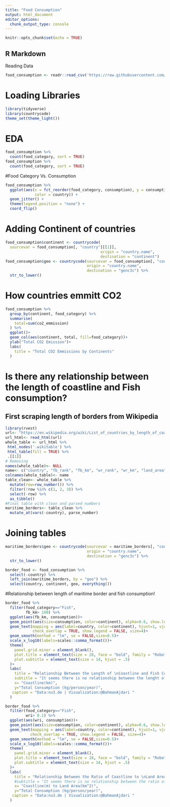 ```yaml
---
title: "Food Consumption"
output: html_document
editor_options: 
  chunk_output_type: console
---
```


```r
knitr::opts_chunk$set(echo = TRUE)
```

## R Markdown

Reading Data
```r
food_consumption <- readr::read_csv('https://raw.githubusercontent.com/rfordatascience/tidytuesday/master/data/2020/2020-02-18/food_consumption.csv')
```

# Loading Libraries
```r
library(tidyverse)
library(countrycode)
theme_set(theme_light())
```

# EDA
```r
food_consumption %>%
  count(food_category, sort = TRUE)
food_consumption %>%
  count(food_category, sort = TRUE)
```

#Food Category Vs. Consumption
```r
food_consumption %>%
  ggplot(aes(x = fct_reorder(food_category, consumption), y = consumption, 
             color = country)) +
  geom_jitter() +
  theme(legend.position = "none") +
  coord_flip()
```

# Adding Continent of countries
```r
food_consumption$continent <- countrycode(
  sourcevar = food_consumption[, "country"][[1]],
                                          origin = "country.name",
                                          destination = "continent")
food_consumption$geo <- countrycode(sourcevar = food_consumption[, "country"][[1]],
                                    origin = "country.name",
                                    destination = "genc3c") %>% 
  str_to_lower()
```

# How countries emmitt CO2
```r
food_consumption %>%
  group_by(continent, food_category) %>%
  summarise(
    total=sum(co2_emmission)
  ) %>% 
  ggplot()+
  geom_col(aes(continent, total, fill=food_category))+
  ylab("Total CO2 Emission")+
  labs(
    title = "Total CO2 Emmissions by Continents"
  )

```

# Is there any relationship between the length of coastline and Fish consumption?
## First scraping length of borders from Wikipedia
```r
library(rvest)
url<- "https://en.wikipedia.org/wiki/List_of_countries_by_length_of_coastline"
url_html<- read_html(url)
whole_table <- url_html %>% 
 html_nodes('.wikitable') %>%
 html_table(fill = TRUE) %>%
 .[[1]]
# Removing 
names(whole_table)<- NULL
name<- c("country", "fb_rank", "fb_km", "wr_rank", "wr_km", "land_area", "twf", "wri")
colnames(whole_table)<- name
table_clean<- whole_table %>%
  mutate(row=row_number()) %>%
  filter(!row %in% c(1, 2, 3)) %>%
  select(-row) %>%
  as_tibble()
#Final table with clean and parsed numbers
maritime_borders<- table_clean %>%
  mutate_at(vars(-country), parse_number)
```

# Joining tables
```r
maritime_borders$geo <- countrycode(sourcevar = maritime_borders[, "country"][[1]],
                                    origin = "country.name",
                                    destination = "genc3c") %>% 
  str_to_lower()

border_food <- food_consumption %>%
  select(-country) %>%
  left_join(maritime_borders, by = "geo") %>%
  select(country, continent, geo, everything())

```

#Relationship between length of maritime border and fish consumption!
```r
border_food %>%
  filter(food_category=="Fish",
         fb_km> 100) %>%
  ggplot(aes(fb_km, consumption))+
  geom_point(aes(size=consumption, color=continent), alpha=0.6, show.legend = FALSE)+
  geom_text(mapping = aes(label=country, color=continent), hjust=1, vjust=1,
            check_overlap = TRUE, show.legend = FALSE, size=4)+
  geom_smooth(method = "lm", se = FALSE,size=0.5)+
  scale_x_log10(labels=scales::comma_format())+
  theme(
    panel.grid.minor = element_blank(),
    plot.title = element_text(size = 28, face = "bold", family = "Roboto", hjust = .5),
    plot.subtitle = element_text(size = 14, hjust = .5)
  )+
  labs(
    title = "Relationship Between the Length of \nCoastline and Fish Consumption",
    subtitle = "It seems there is no relationship between the lenght of coastline and Fish consumption.",
    x= "Coastline(km)",
    y="Total Consumption (kg/person/year)",
   caption = "Data:nu3.de | Visualization:@BahmanAjdari "
  )
```

```r
border_food %>%
  filter(food_category=="Fish",
         wri> 0.1) %>%
  ggplot(aes(wri, consumption))+
  geom_point(aes(size=consumption, color=continent), alpha=0.6, show.legend = FALSE)+
  geom_text(mapping = aes(label=country, color=continent), hjust=1, vjust=1,
           check_overlap = TRUE, show.legend = FALSE, size=4)+
  geom_smooth(method = "lm", se = FALSE,size=0.5)+
  scale_x_log10(labels=scales::comma_format())+
  theme(
    panel.grid.minor = element_blank(),
    plot.title = element_text(size = 28, face = "bold", family = "Roboto", hjust = .5),
    plot.subtitle = element_text(size = 14, hjust = .5)
  )+
  labs(
    title = "Relationship Between the Ratio of Coastline to \nLand Area (m/km^2)and Fish Consumption",
    #subtitle = "It seems there is no relationship between the ratio of coastline to Land Area and Fish consumption.",
    x= "Coastline(m) to Land Area(km^2)",
    y="Total Consumption (kg/person/year)",
   caption = "Data:nu3.de | Visualization:@BahmanAjdari "
  )
```


